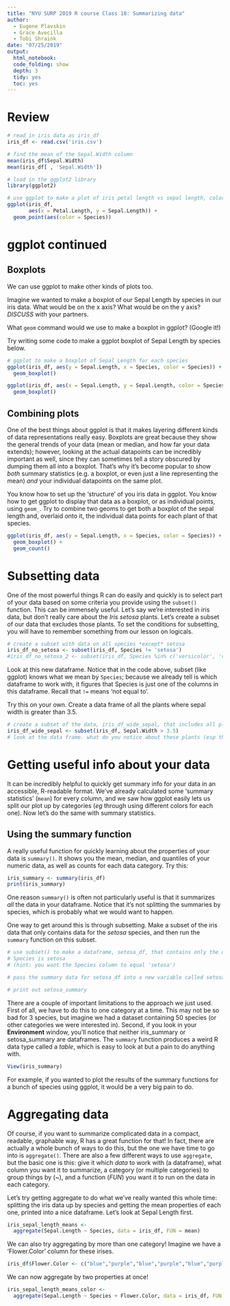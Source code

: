 ```yaml
---
title: "NYU SURP 2019 R course Class 10: Summarizing data"
author:
  - Eugene Plavskin
  - Grace Avecilla
  - Tobi Shraink
date: "07/25/2019"
output:
  html_notebook:
  code_folding: show
  depth: 3
  tidy: yes
  toc: yes
---
```


# Review

```r
# read in iris data as iris_df
iris_df <- read.csv('iris.csv')

# find the mean of the Sepal.Width column
mean(iris_df$Sepal.Width)
mean(iris_df[ , 'Sepal.Width'])

# load in the ggplot2 library
library(ggplot2)

# use ggplot to make a plot of iris petal length vs sepal length, colored by species
ggplot(iris_df,
       aes(x = Petal.Length, y = Sepal.Length)) +
  geom_point(aes(color = Species))
```

# ggplot continued

## Boxplots
We can use ggplot to make other kinds of plots too.

Imagine we wanted to make a boxplot of our Sepal Length by species in our iris data. What would be on the x axis? What would be on the y axis? *DISCUSS* with your partners.

What `geom` command would we use to make a boxplot in ggplot? (Google it!)

Try writing some code to make a ggplot boxplot of Sepal Length by species below.
```r
# ggplot to make a boxplot of Sepal Length for each species
ggplot(iris_df, aes(y = Sepal.Length, x = Species, color = Species)) +
  geom_boxplot()

ggplot(iris_df, aes(x = Sepal.Length, y = Sepal.Length, color = Species, shape = Species)) +
  geom_boxplot()
```

## Combining plots
One of the best things about ggplot is that it makes layering different kinds of data representations really easy. Boxplots are great because they show the general trends of your data (mean or median, and how far your data extends); however, looking at the actual datapoints can be incredibly important as well, since they can sometimes tell a story obscured by dumping them all into a boxplot. That's why it's become popular to show *both* summary statistics (e.g. a boxplot, or even just a line representing the mean) *and* your individual datapoints on the same plot.

You know how to set up the 'structure' of you iris data in ggplot. You know how to get ggplot to display that data as a boxplot, or as individual points, using `geom_`. Try to combine two geoms to get both a boxplot of the sepal length and, overlaid onto it, the individual data points for each plant of that species.
```r
ggplot(iris_df, aes(y = Sepal.Length, x = Species, color = Species)) +
  geom_boxplot() +
  geom_count()
```

# Subsetting data

One of the most powerful things R can do easily and quickly is to select part of your data based on some criteria you provide using the `subset()` function. This can be immensely useful. Let's say we're interested in iris data, but don't really care about the *Iris setosa* plants. Let's create a subset of our data that excludes those plants. To set the conditions for subsetting, you will have to remember something from our lesson on logicals.
```r
# create a subset with data on all species *except* setosa
iris_df_no_setosa <- subset(iris_df, Species != 'setosa')
#iris_df_no_setosa_2 <- subset(iris_df, Species %in% c('versicolor', 'virginica'))
```
Look at this new dataframe. Notice that in the code above, subset (like ggplot) knows what we mean by `Species`; because we already tell is which dataframe to work with, it figures that Species is just one of the columns in this dataframe. Recall that `!=` means 'not equal to'.

Try this on your own. Create a data frame of all the plants where sepal width is greater than 3.5.
```r
# create a subset of the data, iris_df_wide_sepal, that includes all plants for which sepal width is greater than 3.5
iris_df_wide_sepal <- subset(iris_df, Sepal.Width > 3.5)
# look at the data frame. what do you notice about these plants (esp their species)?

```

# Getting useful info about your data

It can be incredibly helpful to quickly get summary info for your data in an accessible, R-readable format. We've already calculated some 'summary statistics' (`mean`) for every column, and we saw how ggplot easily lets us split our plot up by categories (*eg* through using different colors for each one). Now let's do the same with summary statistics.

## Using the summary function

A really useful function for quickly learning about the properties of your data is `summary()`. It shows you the mean, median, and quantiles of your numeric data, as well as counts for each data category. Try this:
```r
iris_summary <- summary(iris_df)
print(iris_summary)
```

One reason `summary()` is often not particularly useful is that it summarizes *all* the data in your dataframe. Notice that it's not splitting the summaries by species, which is probably what we would want to happen.

One way to get around this is through subsetting. Make a subset of the iris data that only contains data for the *setosa* species, and then run the `summary` function on this subset.
```r
# use subset() to make a dataframe, setosa_df, that contains only the data where
# Species is setosa
# (hint: you want the Species column to equal 'setosa')

# pass the summary data for setosa_df into a new variable called setosa_summary

# print out setosa_summary

```

There are a couple of important limitations to the approach we just used. First of all, we have to do this to one category at a time. This may not be so bad for 3 species, but imagine we had a dataset containing 50 species (or other categories we were interested in). Second, if you look in your **Environment** window, you'll notice that neither iris_summary or setosa_summary are dataframes. The `summary` function produces a weird R data type called a *table*, which is easy to look at but a pain to do anything with.
```r
View(iris_summary)
```
For example, if you wanted to plot the results of the summary functions for a bunch of species using ggplot, it would be a very big pain to do.

# Aggregating data

Of course, if you want to summarize complicated data in a compact, readable, graphable way, R has a great function for that! In fact, there are actually a whole bunch of ways to do this, but the one we have time to go into is `aggregate()`. There are also a few different ways to use `aggregate`, but the basic one is this: give it which *data* to work with  (a dataframe), what column you want it to summarize, a category (or multiple categories) to group things by (*~*), and a function (*FUN*) you want it to run on the data in each category.

Let's try getting aggregate to do what we've really wanted this whole time: splitting the iris data up by species and getting the mean properties of each one, printed into a nice dataframe. Let's look at Sepal Length first.
```r
iris_sepal_length_means <-
  aggregate(Sepal.Length ~ Species, data = iris_df, FUN = mean)
```

We can also try aggregating by more than one category! Imagine we have a 'Flower.Color' column for these irises.
```r
iris_df$Flower.Color <- c("blue","purple","blue","purple","blue","purple","blue","purple","blue","purple","blue","purple","blue","purple","blue","purple","blue","purple","blue","purple","blue","purple","blue","purple","blue","purple","blue","purple","blue","purple","blue","purple","blue","purple","blue","purple","blue","purple","blue","purple","blue","purple","blue","purple","blue","purple","blue","purple","blue","purple","blue","purple","blue","purple","blue","purple","blue","purple","blue","purple","blue","purple","blue","purple","blue","purple","blue","purple","blue","purple","blue","purple","blue","purple","blue","purple","blue","purple","blue","purple","blue","purple","blue","purple","blue","purple","blue","purple","blue","purple","blue","purple","blue","purple","blue","purple","blue","purple","blue","purple","blue","purple","blue","purple","blue","purple","blue","purple","blue","purple","blue","purple","blue","purple","blue","purple","blue","purple","blue","purple","blue","purple","blue","purple","blue","purple","blue","purple","blue","purple","blue","purple","blue","purple","blue","purple","blue","purple","blue","purple","blue","purple","blue","purple","blue","purple","blue","purple","blue","purple")
```

We can now aggregate by two properties at once!
```r
iris_sepal_length_means_color <-
  aggregate(Sepal.Length ~ Species + Flower.Color, data = iris_df, FUN = mean)
```


